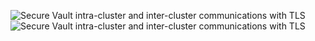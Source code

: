 ![Secure Vault intra-cluster and inter-cluster communications with TLS](/img/diagram-secure-vault-tls-dark.png#dark-theme-only)
![Secure Vault intra-cluster and inter-cluster communications with TLS](/img/diagram-secure-vault-tls.png#light-theme-only)